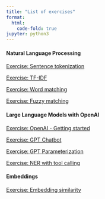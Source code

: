 ```yaml
---
title: "List of exercises"
format:
  html:
    code-fold: true
jupyter: python3
---
```



#### Natural Language Processing 
[Exercise: Sentence tokenization](../nlp/exercises/ex_tokenization.ipynb)

[Exercise: TF-IDF](../nlp/exercises/ex_tfidf.ipynb)

[Exercise: Word matching](../nlp/exercises/ex_word_matching.ipynb)

[Exercise: Fuzzy matching](../nlp/exercises/ex_fuzzy_matching.ipynb)


#### Large Language Models with OpenAI
[Exercise: OpenAI - Getting started](../llm/exercises/ex_gpt_start.ipynb)

[Exercise: GPT Chatbot](../llm/exercises/ex_gpt_chatbot.ipynb)

[Exercise: GPT Parameterization](../llm/exercises/ex_gpt_parameterization.ipynb)

[Exercise: NER with tool calling](../llm/exercises/ex_gpt_ner_with_function_calls.ipynb)


#### Embeddings 
[Exercise: Embedding similarity](../embeddings/exercises/ex_emb_similarity.ipynb)
